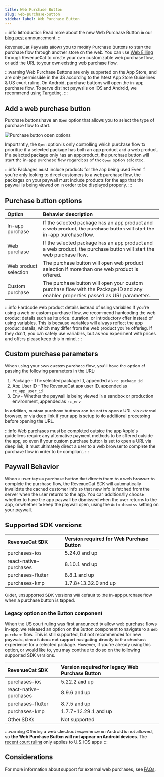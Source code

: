 ```yaml
---
title: Web Purchase Button
slug: web-purchase-button
sidebar_label: Web Purchase Button
---
```


:::info Introduction
Read more about the new Web Purchase Button in our [blog post](https://revenuecat.com/blog/growth/introducing-web-paywall-buttons) announcement.
:::

RevenueCat Paywalls allows you to modify Purchase Buttons to start the purchase flow through another store on the web. You can use [Web Billing](/web/web-billing/overview) through RevenueCat to create your own customizable web purchase flow, or add the URL to your own existing web purchase flow.

:::warning
Web Purchase Buttons are only supported on the App Store, and are only permissible in the US according to the latest App Store Guidelines & US court ruling. On Android, purchase buttons will open the in-app purchase flow. To serve distinct paywalls on iOS and Android, we recommend using [Targeting](https://www.revenuecat.com/docs/tools/targeting).
:::

<YouTubeEmbed videoId="XF9cbvyiK48" title="Web Purchase Button" />

## Add a web purchase button

Purchase buttons have an `Open` option that allows you to select the type of purchase flow to start.

![Purchase button open options](/docs_images/paywalls/purchase_button_open_options.png)

Importantly, the `Open` option is only controlling which purchase flow to prioritize if a selected package has both an app product and a web product. If a selected package only has an app product, the purchase button will start the in-app purchase flow regardless of the `Open` option selected.

:::info Packages must include products for the app being used
Even if you're only looking to direct customers to a web purchase flow, the packages on your paywall must include products for the app that the paywall is being viewed on in order to be displayed properly.
:::

## Purchase button options

| Option       | Behavior description | 
| :----------------------- | :--------------------------------------------- |
| In-app purchase | If the selected package has an app product and a web product, the purchase button will start the in-app purchase flow.               |
| Web purchase | If the selected package has an app product and a web product, the purchase button will start the web purchase flow.              |
| Web product selection | The purchase button will open web product selection if more than one web product is offered. |
| Custom purchase | The purchase button will open your custom purchase flow with the Package ID and any enabled properties passed as URL parameters. |

:::info Hardcode web product details instead of using variables
If you're using a web or custom purchase flow, we recommend hardcoding the web product details such as its price, duration, or introductory offer instead of using variables. This is because variables will always reflect the app product details, which may differ from the web product you're offering. If they don't, you can safely use variables, but as you experiment with prices and offers please keep this in mind.
:::

## Custom purchase parameters

When using your own custom purchase flow, you'll have the option of passing the following parameters in the URL:
1. Package - The selected package ID, appended as `rc_package_id`
2. App User ID - The RevenueCat app user ID, appended as `rc_app_user_id`
2. Env - Whether the paywall is being viewed in a sandbox or production environment, appended as `rc_env`

In addition, custom purchase buttons can be set to open a URL via external browser, or via deep link if your app is setup to do additional processing before opening the URL.

:::info Web purchases must be completed outside the app
Apple's guideliens require any alternative payment methods to be offered outside the app, so even if your custom purchase button is set to open a URL via deep link, it must ultimately direct a user to a web browser to complete the purchase flow in order to be compliant.
:::

## Paywall Behavior

When a user taps a purchase button that directs them to a web browser to complete the purchase flow, the RevenueCat SDK will automatically invalidate the cached customer info so that new info is fetched from the server when the user returns to the app. You can additionally choose whether to have the app paywall be dismissed when the user returns to the app, or whether to keep the paywall open, using the `Auto dismiss` setting on your paywall.

## Supported SDK versions

| RevenueCat SDK           | Version required for Web Purchase Button | 
| :----------------------- | :--------------------------------------------- |
| purchases-ios             | 5.24.0 and up                 |
| react-native-purchases | 8.10.1 and up                 | 
| purchases-flutter         | 8.8.1 and up                 |
| purchases-kmp             | 1.7.8+13.32.0 and up                  |

Older, unsupported SDK versions will default to the in-app purchase flow when a purchase button is tapped.

### Legacy option on the Button component

When the US court ruling was first announced to allow web purchase flows in-app, we released an option on the Button component to navigate to a `Web purchase` flow. This is still supported, but not recommended for new paywalls, since it does not support navigating directly to the checkout experience for a selected package. However, if you're already using this option, or would like to, you may continue to do so on the following supported SDK versions.

| RevenueCat SDK           | Version required for legacy Web Purchase Button | 
| :----------------------- | :--------------------------------------------- |
| purchases-ios             | 5.22.2 and up                 |
| react-native-purchases | 8.9.6 and up                 | 
| purchases-flutter         | 8.7.5 and up                 |
| purchases-kmp             | 1.7.7+13.29.1 and up                  |
| Other SDKs         | Not supported                  |

:::warning
Offering a web checkout experience on Android is not allowed, so **the Web Purchase Button will not appear on Android devices**. The [recent court ruling](https://www.revenuecat.com/blog/growth/apple-anti-steering-ruling-monetization-strategy/) only applies to U.S. iOS apps.
:::

## Considerations

For more information about support for external web purchases, see [FAQs](/web/faqs).